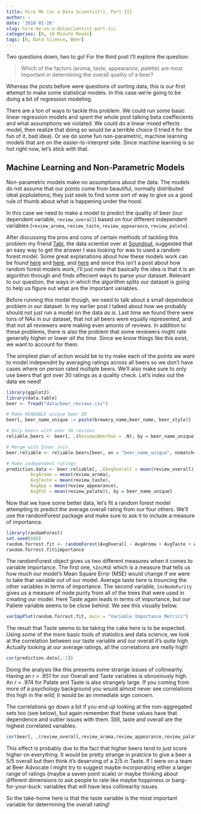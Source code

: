 ```yaml
---
title: Hire Me (as a Data Scientist!), Part III
author: ~
date: '2018-01-28'
slug: hire-me-as-a-datascientist-part-iii
categories: [R, 10 Minute Reads]
tags: [R, Data Science, Beer]
---
```


Two questions down, two to go!
For the third post I'll explore the question:

> Which of the factors (aroma, taste, appearance, palette) are most important in determining the overall quality of a beer?

Whereas the posts before were questions of sorting data, this is our first attempt to make some statistical models.
In this case we're going to be doing a bit of regression modeling. 

There are a ton of ways to tackle this problem.
We could run some basic linear regression models and spent the whole post talking beta coeffecients and what assumptions we violated.
We could do a linear mixed effects model, then realize that doing so would be a terrible choice (I tried it for the fun of it, bad idea).
Or we do some fun non-parametric, machine learning models that are on the easier-to-interpret side. 
Since machine learning is so hot right now, let's stick with that. 

## Machine Learning and Non-Parametric Models 

Non-parametric models make no assumptions about the data.
The models do not assume that our points come from beautiful, normally distributed ideal poplulations; they just seek to find some sort of way to give us a good rule of thumb about what is happening under the hood.

In this case we need to make a model to predict the quality of beer (our dependent variable, ```review_overall```) based on four different independent variables (```review_aroma```, ```review_taste```, ```review_appearance```, ```review_palete```).

After discussing the pros and cons of certain methods of tackling this problem my friend [Tabi](https://www.linkedin.com/in/tabitha-trahan-172471b4/), the data scientist over at [Soundout](https://www.soundout.com/), suggested that an easy way to get the answer I was looking for was to used a random forest model.
Some great explanations about how these models work can be found [here](http://trevorstephens.com/kaggle-titanic-tutorial/getting-started-with-r/) and [here](http://www-bcf.usc.edu/~gareth/ISL/), and [here](https://gormanalysis.com/random-forest-from-top-to-bottom/) and since this isn't a post about how random forest models work, I'll just note that basically the idea is that it is an algorithm through and finds effecient ways to parse your dataset. 
Relevant to our question, the ways in which the algorithm splits our dataset is going to help us figure out what are the important variables. 

Before running this model though, we need to talk about a small dependece problem in our dataset.
In my earlier post I talked about how we probably should not just run a model on the data _as is_.
Last time we found there were tons of NAs in our dataset, that not all beers were equally represented, and that not all reviewers were making even amonts of reviews.
In addition to these problems, there is also the problem that some reviewers might rate generally higher or lower _all the time_.
Since we know things like this exist, we want to account for them. 

The simplest plan of action would be to try make each of the points we want to model independnt by averaging ratings across all beers so we don't have cases where on person rated multiple beers.
We'll also make sure to only use beers that got over 30 ratings as a quality check.
Let's index out the data we need!

```r
library(ggplot2)
library(data.table)
beer <- fread("data/beer_reviews.csv") 
```

```r
# Make READABLE unique beer ID
beer[, beer_name_unique := paste(brewery_name,beer_name, beer_style)]

# Only beers with over 30 reviews 
reliable.beers <- beer[, .(ReviewsBeerHas = .N), by = beer_name_unique][order(-ReviewsBeerHas)][ReviewsBeerHas > 30]

# Merge with Inner Join 
beer.reliable <- reliable.beers[beer, on = "beer_name_unique", nomatch=0]

# Make independent ratings 
prediction.data <- beer.reliable[, .(AvgOverall = mean(review_overall),
         AvgAroma = mean(review_aroma),
         AvgTaste = mean(review_taste),
         AvgApp = mean(review_appearance),
         AvgPal = mean(review_palate)), by = beer_name_unique]
```


Now that we have some better data, let's fit a random forest model attempting to predict the average overall rating from our four others.
We'll use the randomForest package and make sure to ask it to include a measure of importance. 

```r
library(randomForest)
set.seed(666)
random.forrest.fit <- randomForest(AvgOverall ~ AvgAroma + AvgTaste + AvgApp + AvgPal, data = prediction.data, importance = TRUE)
random.forrest.fit$importance
```

The randomForest object gives us two different measures when it comes to variable importance.
The first one, ```%IncMSE``` which is a measure that tells us how much our model's Mean Square Error (MSE) would change if we were to take that variable out of our model.
Average taste here is trouncing the other variables in terms of importance. 
The second variable, ```IncNodePurity``` gives us a measure of node purity from all of the trees that were used in creating our model. 
Here Taste again leads in terms of importance, but our Pallete variable seems to be close behind.
We see this visually below.

```r
varImpPlot(random.forrest.fit, main = "Variable Importance Metrics")
```

The result that Taste seems to be taking the cake here is to be expected.
Using some of the more basic tools of statistics and data science, we look at the correlation between our taste variable and our overall it's quite high.
Actually looking at our average ratings, all the correlations are really high! 

```r
cor(prediction.data[,-1])
```

Doing the analysis like this presents some strange issues of collinearity.
Having an _r_ = .951 for our Overall and Taste variables is obnoxiously high.
An _r_ = .974 for Palate and Taste is also strangely large. 
If you coming from more of a psychology background you would almost never see correlations this high in the wild; it would be an immediate sign concern.

The correlations go down a bit if you end up looking at the non-aggregated sets too (see below), but again remember that these values have that dependence and outlier issues with them.
Still, taste and overall are the highest correlated variables.

```r
cor(beer[, .(review_overall,review_aroma,review_appearance,review_palate,review_taste)])
```

This effect is probably due to the fact that higher beers tend to just score higher on everything. 
It would be pretty strange in pratcice to give a beer a 5/5 overall but then think it's deserving of a 2/5 in Taste.
If I were on a team at Beer Advocate I might try to suggest maybe incorporating either a larger range of ratings (maybe a seven point scale) or maybe thinking about different dimensions to ask people to rate like maybe hoppiness or bang-for-your-buck: variables that will have less collinearity issues. 

So the take-home here is that the taste variable is the most important variable for determining the overall rating!
